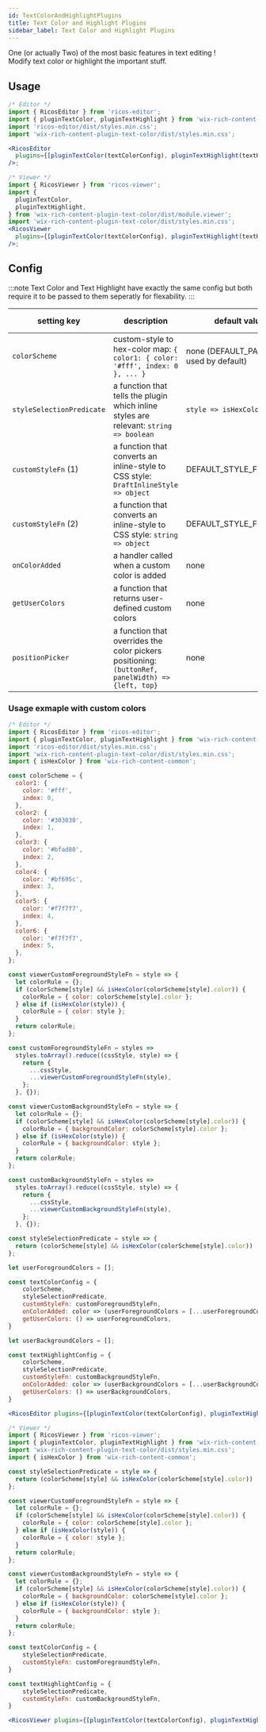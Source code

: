 ```yaml
---
id: TextColorAndHighlightPlugins
title: Text Color and Highlight Plugins
sidebar_label: Text Color and Highlight Plugins
---
```



One (or actually Two) of the most basic features in text editing ! <br />
Modify text color or highlight the important stuff.

<div className="card">
  <RicosEditorWithMobile
    plugins={[pluginTextColor(), pluginTextHighlight()]}
    content={createContent('Color & Highlight text as you please !')}
    placeholder={'Type here!'}
  />
</div>

## Usage

```jsx
/* Editor */
import { RicosEditor } from 'ricos-editor';
import { pluginTextColor, pluginTextHighlight } from 'wix-rich-content-plugin-text-color';
import 'ricos-editor/dist/styles.min.css';
import 'wix-rich-content-plugin-text-color/dist/styles.min.css';

<RicosEditor
  plugins={[pluginTextColor(textColorConfig), pluginTextHighlight(textHighlightConfig)]}
/>;

/* Viewer */
import { RicosViewer } from 'ricos-viewer';
import {
  pluginTextColor,
  pluginTextHighlight,
} from 'wix-rich-content-plugin-text-color/dist/module.viewer';
import 'wix-rich-content-plugin-text-color/dist/styles.min.css';
<RicosViewer
  plugins={[pluginTextColor(textColorConfig), pluginTextHighlight(textHighlightConfig)]}
/>;
```

## Config

:::note
Text Color and Text Highlight have exactly the same config but both require it to be passed to them seperatly for flexability.
:::

| setting key               | description                                                                                       | default value                             | is required? | editor/viewer config |
| ------------------------- | ------------------------------------------------------------------------------------------------- | ----------------------------------------- | ------------ | -------------------- |
| `colorScheme`             | custom-style to hex-color map: `{ color1: { color: '#fff', index: 0 }, ... }`                     | none (DEFAULT_PALETTE is used by default) | No           | editor               |
| `styleSelectionPredicate` | a function that tells the plugin which inline styles are relevant: `string => boolean`            | `style => isHexColor(style)`              | No           | both                 |
| `customStyleFn` (1)       | a function that converts an inline-style to CSS style: `DraftInlineStyle => object`               | DEFAULT_STYLE_FN_DRAFT                    | No           | editor               |
| `customStyleFn` (2)       | a function that converts an inline-style to CSS style: `string => object`                         | DEFAULT_STYLE_FN                          | No           | viewer               |
| `onColorAdded`            | a handler called when a custom color is added                                                     | none                                      | No           | editor               |
| `getUserColors`           | a function that returns user-defined custom colors                                                | none                                      | No           | editor               |
| `positionPicker`          | a function that overrides the color pickers positioning: `(buttonRef, panelWidth) => {left, top}` | none                                      | No           | editor               |

### Usage exmaple with custom colors

```jsx
/* Editor */
import { RicosEditor } from 'ricos-editor';
import { pluginTextColor, pluginTextHighlight } from 'wix-rich-content-plugin-text-color';
import 'ricos-editor/dist/styles.min.css';
import 'wix-rich-content-plugin-text-color/dist/styles.min.css';
import { isHexColor } from 'wix-rich-content-common';

const colorScheme = {
  color1: {
    color: '#fff',
    index: 0,
  },
  color2: {
    color: '#303030',
    index: 1,
  },
  color3: {
    color: '#bfad80',
    index: 2,
  },
  color4: {
    color: '#bf695c',
    index: 3,
  },
  color5: {
    color: '#f7f7f7',
    index: 4,
  },
  color6: {
    color: '#f7f7f7',
    index: 5,
  },
};

const viewerCustomForegroundStyleFn = style => {
  let colorRule = {};
  if (colorScheme[style] && isHexColor(colorScheme[style].color)) {
    colorRule = { color: colorScheme[style].color };
  } else if (isHexColor(style)) {
    colorRule = { color: style };
  }
  return colorRule;
};

const customForegroundStyleFn = styles =>
  styles.toArray().reduce((cssStyle, style) => {
    return {
      ...cssStyle,
      ...viewerCustomForegroundStyleFn(style),
    };
  }, {});

const viewerCustomBackgroundStyleFn = style => {
  let colorRule = {};
  if (colorScheme[style] && isHexColor(colorScheme[style].color)) {
    colorRule = { backgroundColor: colorScheme[style].color };
  } else if (isHexColor(style)) {
    colorRule = { backgroundColor: style };
  }
  return colorRule;
};

const customBackgroundStyleFn = styles =>
  styles.toArray().reduce((cssStyle, style) => {
    return {
      ...cssStyle,
      ...viewerCustomBackgroundStyleFn(style),
    };
  }, {});

const styleSelectionPredicate = style => {
  return (colorScheme[style] && isHexColor(colorScheme[style].color)) || isHexColor(style);
};

let userForegroundColors = [];

const textColorConfig = {
    colorScheme,
    styleSelectionPredicate,
    customStyleFn: customForegroundStyleFn,
    onColorAdded: color => (userForegroundColors = [...userForegroundColors, color]),
    getUserColors: () => userForegroundColors,
}

let userBackgroundColors = [];

const textHighlightConfig = {
    colorScheme,
    styleSelectionPredicate,
    customStyleFn: customBackgroundStyleFn,
    onColorAdded: color => (userBackgroundColors = [...userBackgroundColors, color]),
    getUserColors: () => userBackgroundColors,
}

<RicosEditor plugins={[pluginTextColor(textColorConfig), pluginTextHighlight(textHighlightConfig)]} />;

/* Viewer */
import { RicosViewer } from 'ricos-viewer';
import { pluginTextColor, pluginTextHighlight } from 'wix-rich-content-plugin-text-color/dist/module.viewer';
import 'wix-rich-content-plugin-text-color/dist/styles.min.css';
import { isHexColor } from 'wix-rich-content-common';

const styleSelectionPredicate = style => {
  return (colorScheme[style] && isHexColor(colorScheme[style].color)) || isHexColor(style);
};

const viewerCustomForegroundStyleFn = style => {
  let colorRule = {};
  if (colorScheme[style] && isHexColor(colorScheme[style].color)) {
    colorRule = { color: colorScheme[style].color };
  } else if (isHexColor(style)) {
    colorRule = { color: style };
  }
  return colorRule;
};

const viewerCustomBackgroundStyleFn = style => {
  let colorRule = {};
  if (colorScheme[style] && isHexColor(colorScheme[style].color)) {
    colorRule = { backgroundColor: colorScheme[style].color };
  } else if (isHexColor(style)) {
    colorRule = { backgroundColor: style };
  }
  return colorRule;
};

const textColorConfig = {
    styleSelectionPredicate,
    customStyleFn: customForegroundStyleFn,
}

const textHighlightConfig = {
    styleSelectionPredicate,
    customStyleFn: customBackgroundStyleFn,
}

<RicosViewer plugins={[pluginTextColor(textColorConfig), pluginTextHighlight(textHighlightConfig)]} />;
```

<br />
